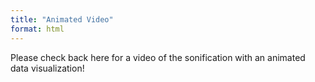 ```yaml
---
title: "Animated Video"
format: html
---
```


Please check back here for a video of the sonification with an animated data visualization!